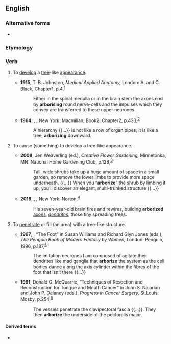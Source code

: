 ==English==

===Alternative forms===
* {{l|en|arborize}}

===Etymology===
{{der|en|la|arbor||tree}} {{suffix|en||ise}}

===Verb===
{{en-verb}}

# {{lb|en|intransitive}} To [[develop]] a [[tree]]-like [[appearance]].
#: {{ux|en|The nerve fibre '''arborises''' into multiple branches.}}
#* '''1915''', T. B. Johnston, ''Medical Applied Anatomy,'' London: A. and C. Black, Chapter{{nbsp}}1, p.{{nbsp}}4,<sup>[https://archive.org/details/medicalappliedan00johnrich/page/4/mode/1up?q=arborising]</sup>
#*: Either in the spinal medulla or in the brain stem the axons end by '''arborising''' round nerve-cells and the impulses which they convey are transferred to these upper neurones.
#* '''1964''', {{w|Arthur Koestler}}, ''{{w|The Act of Creation}},'' New York: Macmillan, Book{{nbsp}}2, Chapter{{nbsp}}2, p.{{nbsp}}433,<sup>[https://archive.org/details/actofcreation00koes/page/433/mode/1up?q=arborizing]</sup>
#*: A hierarchy {{...}} is not like a row of organ pipes; it is like a tree, '''arborizing''' downward.
# {{lb|en|transitive}} To cause (something) to develop a tree-like appearance.
#* '''2008''', Jen Weaverling (ed.), ''Creative Flower Gardening,'' Minnetonka, MN: National Home Gardening Club, p.{{nbsp}}128,<sup>[https://archive.org/details/creativeflowerga0000unse/page/128/mode/1up?q=arborize]</sup>
#*: Tall, wide shrubs take up a huge amount of space in a small garden, so remove the lower limbs to provide more space underneath. {{...}} When you “'''arborize'''” the shrub by limbing it up, you’ll discover an elegant, multi-trunked structure {{...}}
#* '''2018''', {{w|Richard Powers}}, ''{{w|The Overstory}},'' New York: Norton,<sup>[https://books.google.ca/books?id=_zQsDwAAQBAJ&printsec=frontcover#v=onepage&q&f=false]</sup>
#*: His seven-year-old brain fires and rewires, building '''arborized''' [[axon]]s, ''[[dendrite]]s,'' those tiny spreading trees.
# {{lb|en|transitive}} To [[penetrate]] or fill (an area) with a tree-like structure.
#* '''1967''', {{w|Christine Brooke-Rose}}, “The Foot” in Susan Williams and Richard Glyn Jones (eds.), ''The Penguin Book of Modern Fantasy by Women,'' London: Penguin, 1996, p.{{nbsp}}187,<sup>[https://archive.org/details/modernfantasybyw00vari_0/page/187/mode/1up?q=arborize]</sup>
#*: The imitation neurones I am composed of agitate their dendrites like mad ganglia that '''arborize''' the system as the cell bodies dance along the axis cylinder within the fibres of the foot that isn’t there {{...}}
#* '''1991''', Donald G. McQuarrie, “Techniques of Resection and Reconstruction for Tongue and Mouth Cancer” in John S. Najarian and John P. Delaney (eds.), ''Progress in Cancer Surgery,'' St.{{nbsp}}Louis: Mosby, p.{{nbsp}}254,<sup>[https://archive.org/details/lumbardiscdiseas0000nash/page/254/mode/1up?q=arborize]</sup>
#*: The vessels penetrate the clavipectoral fascia {{...}}. They then '''arborize''' the underside of the pectoralis major.

====Derived terms====
* {{l|en|arborization}}
